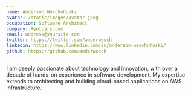 ```yaml
---
name: Anderson Weschnhoski
avatar: /static/images/avatar.jpeg
occupation: Software Architect
company: Rentcars.com
email: address@yoursite.com
twitter: https://twitter.com/anderwesch
linkedin: https://www.linkedin.com/in/anderson-weschnhoski/
github: https://github.com/anderwesch
---
```


I am deeply passionate about technology and innovation, with over a decade of hands-on experience in software development. My expertise extends to architecting and building cloud-based applications on AWS infrastructure.